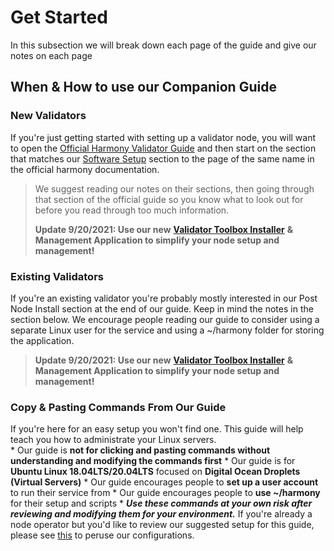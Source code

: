 # Get Started
In this subsection we will break down each page of the guide and give our notes on each page
## When & How to use our Companion Guide
### New Validators
If you're just getting started with setting up a validator node, you will want to open the [Official Harmony Validator Guide](https://docs.harmony.one/home/network/validators) and then start on the section that matches our [Software Setup](/official/setup) section to the page of the same name in the official harmony documentation.
> We suggest reading our notes on their sections, then going through that section of the official guide so you know what to look out for before you read through too much information.
> 
> **Update 9/20/2021: Use our new** [**Validator Toolbox Installer**](https://validator-toolbox-guide.easynode.one/) **& Management Application to simplify your node setup and management!**
### Existing Validators
If you're an existing validator you're probably mostly interested in our Post Node Install section at the end of our guide. Keep in mind the notes in the section below. We encourage people reading our guide to consider using a separate Linux user for the service and using a ~/harmony folder for storing the application.
> **Update 9/20/2021: Use our new** [**Validator Toolbox Installer**](https://validator-toolbox-guide.easynode.one/) **& Management Application to simplify your node setup and management!**
### Copy & Pasting Commands From Our Guide
If you're here for an easy setup you won't find one. This guide will help teach you how to administrate your Linux servers.    
    * Our guide is **not for clicking and pasting commands without understanding and modifying the commands first** 
    * Our guide is for **Ubuntu Linux 18.04LTS/20.04LTS** focused on **Digital Ocean Droplets \(Virtual Servers\)**
    * Our guide encourages people to **set up a user account** to run their service from
    * Our guide encourages people to **use ~/harmony** for their setup and scripts
    * _**Use these commands at your own risk after reviewing and modifying them for your environment.**_
If you're already a node operator but you'd like to review our suggested setup for this guide, please see [this](../before-node-setup/pre-setup-hurdles/user-accounts.md) to peruse our configurations.